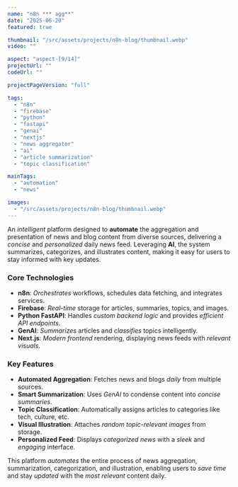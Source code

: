 ```yaml
---
name: "n8n *** agg**"
date: "2025-06-20"
featured: true

thumbnail: "/src/assets/projects/n8n-blog/thumbnail.webp"
video: ""

aspect: "aspect-[9/14]"
projectUrl: ""
codeUrl: ""

projectPageVersion: "full"

tags:
  - "n8n"
  - "firebase"
  - "python"
  - "fastapi"
  - "genai"
  - "nextjs"
  - "news aggregator"
  - "ai"
  - "article summarization"
  - "topic classification"

mainTags:
  - "automation"
  - "news"

images:
  - "/src/assets/projects/n8n-blog/thumbnail.webp"
---
```


An _intelligent_ platform designed to **automate** the aggregation and presentation of news and blog content from diverse sources, delivering a _concise_ and _personalized_ daily news feed. Leveraging **AI**, the system summarizes, categorizes, and illustrates content, making it easy for users to stay informed with key updates.

### **Core Technologies**

- **n8n**: _Orchestrates_ workflows, schedules data fetching, and integrates services.
- **Firebase**: _Real-time_ storage for articles, summaries, topics, and images.
- **Python FastAPI**: Handles _custom backend logic_ and provides _efficient API endpoints_.
- **GenAI**: _Summarizes_ articles and _classifies_ topics intelligently.
- **Next.js**: _Modern frontend_ rendering, displaying news feeds with _relevant visuals_.

### **Key Features**

- **Automated Aggregation**: Fetches news and blogs _daily_ from multiple sources.
- **Smart Summarization**: Uses _GenAI_ to condense content into _concise summaries_.
- **Topic Classification**: Automatically assigns articles to categories like tech, culture, etc.
- **Visual Illustration**: Attaches _random topic-relevant images_ from storage.
- **Personalized Feed**: Displays _categorized news_ with a _sleek_ and _engaging_ interface.

This platform _automates_ the entire process of news aggregation, summarization, categorization, and illustration, enabling users to _save time_ and stay _updated_ with the _most relevant_ content daily.

